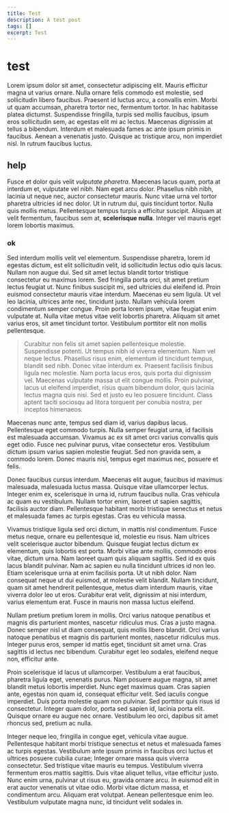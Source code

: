 ```yaml
---
title: Test
description: A test post
tags: []
excerpt: Test
---
```


# test

Lorem ipsum dolor sit amet, consectetur adipiscing elit. Mauris efficitur magna ut varius ornare. Nulla ornare felis commodo est molestie, sed sollicitudin libero faucibus. Praesent id luctus arcu, a convallis enim. Morbi ut quam accumsan, pharetra tortor nec, fermentum tortor. In hac habitasse platea dictumst. Suspendisse fringilla, turpis sed mollis faucibus, ipsum eros sollicitudin sem, ac egestas elit mi ac lectus. Maecenas dignissim at tellus a bibendum. Interdum et malesuada fames ac ante ipsum primis in faucibus. Aenean a venenatis justo. Quisque ac tristique arcu, non imperdiet nisl. In rutrum faucibus luctus.

## help

Fusce et dolor quis velit _vulputate pharetra_. Maecenas lacus quam, porta at interdum et, vulputate vel nibh. Nam eget arcu dolor. Phasellus nibh nibh, lacinia ut neque nec, auctor consectetur mauris. Nunc vitae urna vel tortor pharetra ultricies id nec dolor. Ut in rutrum dui, quis tincidunt tortor. Nulla quis mollis metus. Pellentesque tempus turpis a efficitur suscipit. Aliquam at velit fermentum, faucibus sem at, **scelerisque nulla**. Integer vel mauris eget lorem lobortis maximus.

### ok

Sed interdum mollis velit vel elementum. Suspendisse pharetra, lorem id egestas dictum, est elit sollicitudin velit, id sollicitudin lectus odio quis lacus. Nullam non augue dui. Sed sit amet lectus blandit tortor tristique consectetur eu maximus lorem. Sed fringilla porta orci, sit amet pretium lectus feugiat ut. Nunc finibus suscipit mi, sed ultricies dui eleifend id. Proin euismod consectetur mauris vitae interdum. Maecenas eu sem ligula. Ut vel leo lacinia, ultrices ante nec, tincidunt justo. Nullam vehicula lorem condimentum semper congue. Proin porta lorem ipsum, vitae feugiat enim vulputate at. Nulla vitae metus vitae velit lobortis pharetra. Aliquam sit amet varius eros, sit amet tincidunt tortor. Vestibulum porttitor elit non mollis pellentesque.

> Curabitur non felis sit amet sapien pellentesque molestie. Suspendisse potenti. Ut tempus nibh id viverra elementum. Nam vel neque lectus. Phasellus risus enim, elementum id tincidunt tempus, blandit sed nibh. Donec vitae interdum ex. Praesent facilisis finibus ligula nec molestie. Nam porta lacus eros, quis porta dui dignissim vel. Maecenas vulputate massa ut elit congue mollis. Proin pulvinar, lacus ut eleifend imperdiet, risus quam bibendum dolor, quis lacinia lectus magna quis nisi. Sed et justo eu leo posuere tincidunt. Class aptent taciti sociosqu ad litora torquent per conubia nostra, per inceptos himenaeos.

Maecenas nunc ante, tempus sed diam id, varius dapibus lacus. Pellentesque eget commodo turpis. Nulla semper feugiat urna, id facilisis est malesuada accumsan. Vivamus ac ex sit amet orci varius convallis quis eget odio. Fusce nec pulvinar purus, vitae consectetur eros. Vestibulum dictum ipsum varius sapien molestie feugiat. Sed non gravida sem, a commodo lorem. Donec mauris nisl, tempus eget maximus nec, posuere et felis.

Donec faucibus cursus interdum. Maecenas elit augue, faucibus id maximus malesuada, malesuada luctus massa. Quisque vitae ullamcorper lectus. Integer enim ex, scelerisque in urna id, rutrum faucibus nulla. Cras vehicula ac quam eu vestibulum. Nullam tortor enim, laoreet ut sapien sagittis, facilisis auctor diam. Pellentesque habitant morbi tristique senectus et netus et malesuada fames ac turpis egestas. Cras eu vehicula massa.

Vivamus tristique ligula sed orci dictum, in mattis nisl condimentum. Fusce metus neque, ornare eu pellentesque id, molestie eu risus. Nam ultrices velit scelerisque auctor bibendum. Quisque feugiat lectus dictum ex elementum, quis lobortis est porta. Morbi vitae ante mollis, commodo eros vitae, dictum urna. Nam laoreet quam quis aliquam sagittis. Sed id ex quis lacus blandit pulvinar. Nam ac sapien eu nulla tincidunt ultrices id non leo. Etiam scelerisque urna at enim facilisis porta. Ut ut nibh dolor. Nam consequat neque ut dui euismod, at molestie velit blandit. Nullam tincidunt, quam sit amet hendrerit pellentesque, metus diam interdum mauris, vitae viverra dolor leo ut eros. Curabitur erat velit, dignissim at nisi interdum, varius elementum erat. Fusce in mauris non massa luctus eleifend.

Nullam pretium pretium lorem in mollis. Orci varius natoque penatibus et magnis dis parturient montes, nascetur ridiculus mus. Cras a justo magna. Donec semper nisl ut diam consequat, quis mollis libero blandit. Orci varius natoque penatibus et magnis dis parturient montes, nascetur ridiculus mus. Integer purus eros, semper id mattis eget, tincidunt sit amet urna. Cras sagittis id lectus nec bibendum. Curabitur eget leo sodales, eleifend neque non, efficitur ante.

Proin scelerisque id lacus ut ullamcorper. Vestibulum a erat faucibus, pharetra ligula eget, venenatis purus. Nam posuere augue magna, sit amet blandit metus lobortis imperdiet. Nunc eget maximus quam. Cras sapien ante, egestas non quam id, consequat efficitur velit. Sed iaculis congue imperdiet. Duis porta molestie quam non pulvinar. Sed porttitor quis risus id consectetur. Integer quam dolor, porta sed sapien id, lacinia porta elit. Quisque ornare eu augue nec ornare. Vestibulum leo orci, dapibus sit amet rhoncus sed, pretium ac nulla.

Integer neque leo, fringilla in congue eget, vehicula vitae augue. Pellentesque habitant morbi tristique senectus et netus et malesuada fames ac turpis egestas. Vestibulum ante ipsum primis in faucibus orci luctus et ultrices posuere cubilia curae; Integer ornare massa quis viverra consectetur. Sed tristique vitae mauris eu tempus. Vestibulum viverra fermentum eros mattis sagittis. Duis vitae aliquet tellus, vitae efficitur justo. Nunc enim urna, pulvinar ut risus eu, gravida ornare arcu. In euismod elit in erat auctor venenatis ut vitae odio. Morbi vitae dictum massa, et condimentum arcu. Aliquam erat volutpat. Aenean pellentesque enim leo. Vestibulum vulputate magna nunc, id tincidunt velit sodales in.
